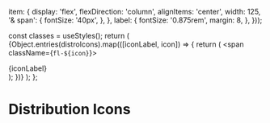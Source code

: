 
<Meta title="Core Styles/Icons/Distribution Icons" />

  item: {
    display: 'flex',
    flexDirection: 'column',
    alignItems: 'center',
    width: 125,
    '& span': {
      fontSize: '40px',
    },
  },
  label: {
    fontSize: '0.875rem',
    margin: 8,
  },
}));

  const classes = useStyles();
  return (
    <Grid container>
      {Object.entries(distroIcons).map(([iconLabel, icon]) => {
        return (
          <Grid key={iconLabel} item className={classes.item}>
            <span className={`fl-${icon}`}></span>
            <div className={classes.label}>{iconLabel}</div>
          </Grid>
        );
      })}
    </Grid>
  );
};

# Distribution Icons

<Canvas>
  <DistributionIcons />
</Canvas>
